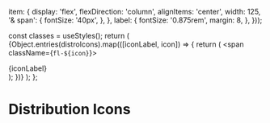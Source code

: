 
<Meta title="Core Styles/Icons/Distribution Icons" />

  item: {
    display: 'flex',
    flexDirection: 'column',
    alignItems: 'center',
    width: 125,
    '& span': {
      fontSize: '40px',
    },
  },
  label: {
    fontSize: '0.875rem',
    margin: 8,
  },
}));

  const classes = useStyles();
  return (
    <Grid container>
      {Object.entries(distroIcons).map(([iconLabel, icon]) => {
        return (
          <Grid key={iconLabel} item className={classes.item}>
            <span className={`fl-${icon}`}></span>
            <div className={classes.label}>{iconLabel}</div>
          </Grid>
        );
      })}
    </Grid>
  );
};

# Distribution Icons

<Canvas>
  <DistributionIcons />
</Canvas>
